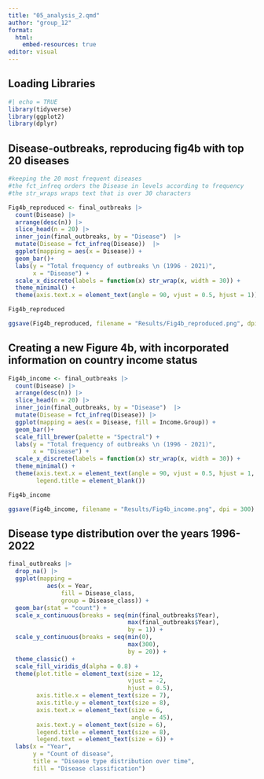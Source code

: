 ```yaml
---
title: "05_analysis_2.qmd"
author: "group_12"
format:
  html:
    embed-resources: true
editor: visual
---
```


## Loading Libraries

```r
#| echo = TRUE
library(tidyverse)
library(ggplot2)
library(dplyr)
```

## Disease-outbreaks, reproducing fig4b with top 20 diseases

```r

#keeping the 20 most frequent diseases
#the fct_infreq orders the Disease in levels according to frequency
#the str_wraps wraps text that is over 30 characters

Fig4b_reproduced <- final_outbreaks |> 
  count(Disease) |> 
  arrange(desc(n)) |> 
  slice_head(n = 20) |>  
  inner_join(final_outbreaks, by = "Disease")  |> 
  mutate(Disease = fct_infreq(Disease))  |>  
  ggplot(mapping = aes(x = Disease)) +
  geom_bar()+
  labs(y = "Total frequency of outbreaks \n (1996 - 2021)", 
       x = "Disease") +
  scale_x_discrete(labels = function(x) str_wrap(x, width = 30)) + 
  theme_minimal() +
  theme(axis.text.x = element_text(angle = 90, vjust = 0.5, hjust = 1))

Fig4b_reproduced

ggsave(Fig4b_reproduced, filename = "Results/Fig4b_reproduced.png", dpi = 300)
```

## Creating a new Figure 4b, with incorporated information on country income status

```r

Fig4b_income <- final_outbreaks |> 
  count(Disease) |> 
  arrange(desc(n)) |> 
  slice_head(n = 20) |> 
  inner_join(final_outbreaks, by = "Disease")  |> 
  mutate(Disease = fct_infreq(Disease)) |>
  ggplot(mapping = aes(x = Disease, fill = Income.Group)) +
  geom_bar()+
  scale_fill_brewer(palette = "Spectral") +
  labs(y = "Total frequency of outbreaks \n (1996 - 2021)", 
       x = "Disease") +
  scale_x_discrete(labels = function(x) str_wrap(x, width = 30)) +
  theme_minimal() +
  theme(axis.text.x = element_text(angle = 90, vjust = 0.5, hjust = 1, size = 8), 
        legend.title = element_blank())

Fig4b_income

ggsave(Fig4b_income, filename = "Results/Fig4b_income.png", dpi = 300)

```

## Disease type distribution over the years 1996-2022
```r
final_outbreaks |>
  drop_na() |> 
  ggplot(mapping =
           aes(x = Year,
               fill = Disease_class, 
               group = Disease_class)) +
  geom_bar(stat = "count") +
  scale_x_continuous(breaks = seq(min(final_outbreaks$Year), 
                                  max(final_outbreaks$Year), 
                                  by = 1)) +
  scale_y_continuous(breaks = seq(min(0), 
                                  max(300), 
                                  by = 20)) +  
  theme_classic() +
  scale_fill_viridis_d(alpha = 0.8) +
  theme(plot.title = element_text(size = 12,
                                  vjust = -2,
                                  hjust = 0.5),
        axis.title.x = element_text(size = 7),
        axis.title.y = element_text(size = 8),
        axis.text.x = element_text(size = 6,
                                   angle = 45),
        axis.text.y = element_text(size = 6),
        legend.title = element_text(size = 8),
        legend.text = element_text(size = 6)) +
  labs(x = "Year",
       y = "Count of disease",
       title = "Disease type distribution over time",
       fill = "Disease classification")

```

